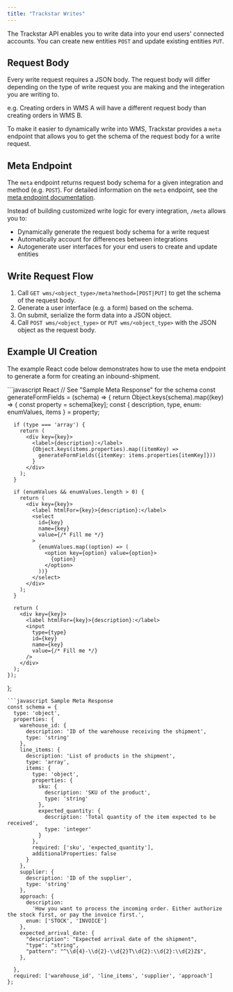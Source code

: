 ```yaml
---
title: "Trackstar Writes"
---
```


The Trackstar API enables you to write data into your end users' connected accounts. You can create new entities `POST` and update existing entities `PUT`.

Request Body
---
Every write request requires a JSON body. The request body will differ depending on the type of write request you are making and the integeration you are writing to.

e.g. Creating orders in WMS A will have a different request body than creating orders in WMS B.

To make it easier to dynamically write into WMS, Trackstar provides a ```meta``` endpoint that allows you to get the schema of the request body for a write request.

Meta Endpoint
---

The ```meta``` endpoint returns request body schema for a given integration and method (e.g. `POST`). For detailed information on the ```meta``` endpoint, see the [meta endpoint documentation](/wms-api/meta).

Instead of building customized write logic for every integration, ```/meta``` allows you to:

- Dynamically generate the request body schema for a write request
- Automatically account for differences between integrations
- Autogenerate user interfaces for your end users to create and update entities

Write Request Flow
---
1. Call `GET wms/<object_type>/meta?method=[POST|PUT]` to get the schema of the request body.
2. Generate a user interface (e.g. a form) based on the schema.
3. On submit, serialize the form data into a JSON object.
4. Call `POST wms/<object_type>` or `PUT wms/<object_type>` with the JSON object as the request body.

Example UI Creation
---
The example React code below demonstrates how to use the meta endpoint to generate a form for creating an inbound-shipment.

<CodeGroup>
```javascript React
  // See "Sample Meta Response" for the schema
  const generateFormFields = (schema) => {
    return Object.keys(schema).map((key) => {
      const property = schema[key];
      const { description, type, enum: enumValues, items } = property;

      if (type === 'array') {
        return (
          <div key={key}>
            <label>{description}:</label>
            {Object.keys(items.properties).map((itemKey) => 
              generateFormFields({itemKey: items.properties[itemKey]}))
            }
          </div>
        );
      }

      if (enumValues && enumValues.length > 0) {
        return (
          <div key={key}>
            <label htmlFor={key}>{description}:</label>
            <select
              id={key}
              name={key}
              value={/* Fill me */}
            >
              {enumValues.map((option) => (
                <option key={option} value={option}>
                  {option}
                </option>
              ))}
            </select>
          </div>
        );
      }

      return (
        <div key={key}>
          <label htmlFor={key}>{description}:</label>
          <input
            type={type}
            id={key}
            name={key}
            value={/* Fill me */}
          />
        </div>
      );
    });
  };
```
```javascript Sample Meta Response
const schema = {
  type: 'object',
  properties: {
    warehouse_id: {
      description: 'ID of the warehouse receiving the shipment',
      type: 'string'
    },
    line_items: {
      description: 'List of products in the shipment',
      type: 'array',
      items: {
        type: 'object',
        properties: {
          sku: {
            description: 'SKU of the product',
            type: 'string'
          },
          expected_quantity: {
            description: 'Total quantity of the item expected to be received',
            type: 'integer'
          }
        },
        required: ['sku', 'expected_quantity'],
        additionalProperties: false
      }
    },
    supplier: {
      description: 'ID of the supplier',
      type: 'string'
    },
    approach: {
      description:
        'How you want to process the incoming order. Either authorize the stock first, or pay the invoice first.',
      enum: ['STOCK', 'INVOICE']
    },
    expected_arrival_date: {
      "description": "Expected arrival date of the shipment",
      "type": "string",
      "pattern": "^\\d{4}-\\d{2}-\\d{2}T\\d{2}:\\d{2}:\\d{2}Z$",
    },

  },
  required: ['warehouse_id', 'line_items', 'supplier', 'approach']
};
```
</CodeGroup>

